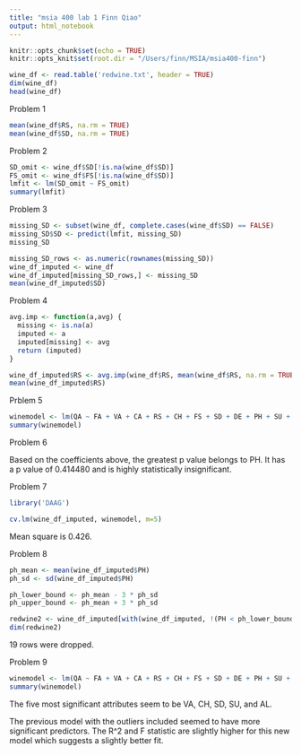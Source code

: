 ```yaml
---
title: "msia 400 lab 1 Finn Qiao"
output: html_notebook
---
```


```r
knitr::opts_chunk$set(echo = TRUE)
knitr::opts_knit$set(root.dir = "/Users/finn/MSIA/msia400-finn")
```

```r
wine_df <- read.table('redwine.txt', header = TRUE)
dim(wine_df)
head(wine_df)
```

Problem 1
```r
mean(wine_df$RS, na.rm = TRUE)
mean(wine_df$SD, na.rm = TRUE)
```

Problem 2
```r
SD_omit <- wine_df$SD[!is.na(wine_df$SD)]
FS_omit <- wine_df$FS[!is.na(wine_df$SD)]
lmfit <- lm(SD_omit ~ FS_omit)
summary(lmfit)
```

Problem 3
```r
missing_SD <- subset(wine_df, complete.cases(wine_df$SD) == FALSE)
missing_SD$SD <- predict(lmfit, missing_SD)
missing_SD
```

```r
missing_SD_rows <- as.numeric(rownames(missing_SD))
wine_df_imputed <- wine_df
wine_df_imputed[missing_SD_rows,] <- missing_SD
mean(wine_df_imputed$SD)
```

Problem 4
```r
avg.imp <- function(a,avg) {
  missing <- is.na(a)
  imputed <- a
  imputed[missing] <- avg
  return (imputed)
}

wine_df_imputed$RS <- avg.imp(wine_df$RS, mean(wine_df$RS, na.rm = TRUE))
mean(wine_df_imputed$RS)
```

Prblem 5
```r
winemodel <- lm(QA ~ FA + VA + CA + RS + CH + FS + SD + DE + PH + SU + AL, wine_df_imputed)
summary(winemodel)
```

Problem 6

Based on the coefficients above, the greatest p value belongs to PH. It has a p value of 0.414480 and is highly statistically insignificant.

Problem 7
```r
library('DAAG')
```

```r
cv.lm(wine_df_imputed, winemodel, m=5)
```
Mean square is 0.426.

Problem 8
```r
ph_mean <- mean(wine_df_imputed$PH)
ph_sd <- sd(wine_df_imputed$PH)
```

```r
ph_lower_bound <- ph_mean - 3 * ph_sd
ph_upper_bound <- ph_mean + 3 * ph_sd
```

```r
redwine2 <- wine_df_imputed[with(wine_df_imputed, !(PH < ph_lower_bound | PH > ph_upper_bound)),]
dim(redwine2)
```

19 rows were dropped.

Problem 9
```r
winemodel <- lm(QA ~ FA + VA + CA + RS + CH + FS + SD + DE + PH + SU + AL, redwine2)
summary(winemodel)
```

The five most significant attributes seem to be VA, CH, SD, SU, and AL.

The previous model with the outliers included seemed to have more significant predictors. The R^2 and F statistic are slightly higher for this new model which suggests a slightly better fit.
